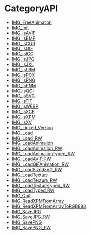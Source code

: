 = CategoryAPI =

<!-- BEGIN CATEGORY LIST -->
* [[IMG_FreeAnimation]]
* [[IMG_Init]]
* [[IMG_isAVIF]]
* [[IMG_isBMP]]
* [[IMG_isCUR]]
* [[IMG_isGIF]]
* [[IMG_isICO]]
* [[IMG_isJPG]]
* [[IMG_isJXL]]
* [[IMG_isLBM]]
* [[IMG_isPCX]]
* [[IMG_isPNG]]
* [[IMG_isPNM]]
* [[IMG_isQOI]]
* [[IMG_isSVG]]
* [[IMG_isTIF]]
* [[IMG_isWEBP]]
* [[IMG_isXCF]]
* [[IMG_isXPM]]
* [[IMG_isXV]]
* [[IMG_Linked_Version]]
* [[IMG_Load]]
* [[IMG_Load_RW]]
* [[IMG_LoadAnimation]]
* [[IMG_LoadAnimation_RW]]
* [[IMG_LoadAnimationTyped_RW]]
* [[IMG_LoadAVIF_RW]]
* [[IMG_LoadGIFAnimation_RW]]
* [[IMG_LoadSizedSVG_RW]]
* [[IMG_LoadTexture]]
* [[IMG_LoadTexture_RW]]
* [[IMG_LoadTextureTyped_RW]]
* [[IMG_LoadTyped_RW]]
* [[IMG_Quit]]
* [[IMG_ReadXPMFromArray]]
* [[IMG_ReadXPMFromArrayToRGB888]]
* [[IMG_SaveJPG]]
* [[IMG_SaveJPG_RW]]
* [[IMG_SavePNG]]
* [[IMG_SavePNG_RW]]
<!-- END CATEGORY LIST -->

